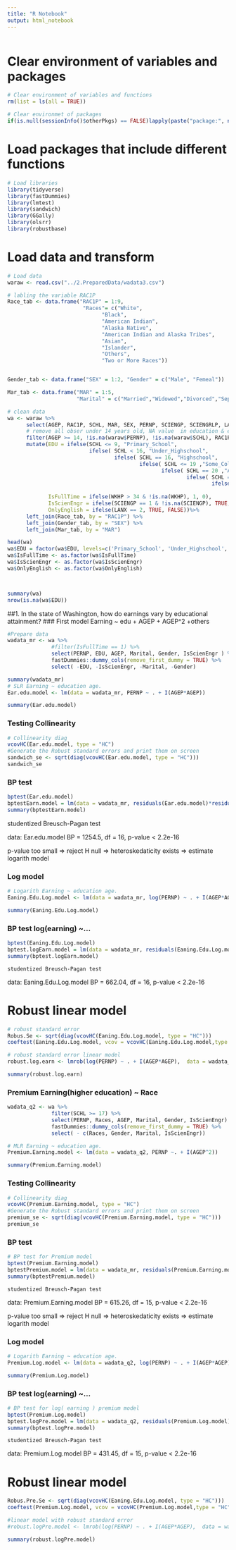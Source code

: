 ```yaml
---
title: "R Notebook"
output: html_notebook
---
```



```r

```

Clear environment of variables and packages  
=========================================

```r

# Clear environment of variables and functions
rm(list = ls(all = TRUE)) 

# Clear environmet of packages
if(is.null(sessionInfo()$otherPkgs) == FALSE)lapply(paste("package:", names(sessionInfo()$otherPkgs), sep=""), detach, character.only = TRUE, unload = TRUE)

```

Load packages that include different functions  
=========================================


```r
# Load libraries
library(tidyverse)
library(fastDummies)
library(lmtest)
library(sandwich)
library(GGally)
library(olsrr)
library(robustbase)

```

Load data and transform 
=========================================

```r
# Load data 
waraw <- read.csv("../2.PreparedData/wadata3.csv")

```



```r
# labling the variable RAC1P
Race_tab <- data.frame("RAC1P" = 1:9,
                        "Races"= c("White",
                              "Black",
                              "American Indian",
                              "Alaska Native",
                              "American Indian and Alaska Tribes",
                              "Asian",
                              "Islander",
                              "Others",
                              "Two or More Races"))


Gender_tab <- data.frame("SEX" = 1:2, "Gender" = c("Male", "Femeal"))

Mar_tab <- data.frame("MAR" = 1:5,
                      "Marital" = c("Married","Widowed","Divorced","Separated","Never Married"))

# clean data
wa <- waraw %>% 
      select(AGEP, RAC1P, SCHL, MAR, SEX, PERNP, SCIENGP, SCIENGRLP, LANX, WKHP) %>%
      # remove all obser under 14 years old, NA value  in education & earnings, Earning < 0
      filter(AGEP >= 14, !is.na(waraw$PERNP), !is.na(waraw$SCHL), RAC1P != 9, PERNP >= 300) %>%
      mutate(EDU = ifelse(SCHL <= 9, "Primary_School", 
                          ifelse( SCHL < 16, "Under_Highschool", 
                                  ifelse( SCHL == 16, "Highschool",
                                          ifelse( SCHL <= 19 ,"Some_College",
                                                 ifelse( SCHL == 20 ,"Associate",
                                                         ifelse( SCHL == 21 ,"Bachelor",
                                                                 ifelse( SCHL == 22 ,"Master",
                                                                         ifelse( SCHL == 23 ,"Professional", "Docterate")))))))),
             IsFullTime = ifelse(WKHP > 34 & !is.na(WKHP), 1, 0),
             IsScienEngr = ifelse(SCIENGP == 1 & !is.na(SCIENGP), TRUE, FALSE),
             OnlyEnglish = ifelse(LANX == 2, TRUE, FALSE))%>%
      left_join(Race_tab, by = "RAC1P") %>%
      left_join(Gender_tab, by = "SEX") %>%
      left_join(Mar_tab, by = "MAR")

head(wa)
wa$EDU = factor(wa$EDU, levels=c('Primary_School', 'Under_Highschool', 'Highschool','Some_College', 'Associate', 'Bachelor', 'Master', 'Professional', 'Docterate')) 
wa$IsFullTime <- as.factor(wa$IsFullTime)
wa$IsScienEngr <- as.factor(wa$IsScienEngr)
wa$OnlyEnglish <- as.factor(wa$OnlyEnglish)



summary(wa)
nrow(is.na(wa$EDU))
```

##1.	In the state of Washington, how do earnings vary by educational attainment?
### First model Earning ~ edu + AGEP + AGEP^2 +others
```r
#Prepare data
wadata_mr <- wa %>% 
              #filter(IsFullTime == 1) %>%
              select(PERNP, EDU, AGEP, Marital, Gender, IsScienEngr ) %>%
              fastDummies::dummy_cols(remove_first_dummy = TRUE) %>%
              select( -EDU, -IsScienEngr, -Marital, -Gender)

summary(wadata_mr)
# SLR Earning ~ education age.
Ear.edu.model <- lm(data = wadata_mr, PERNP ~ . + I(AGEP*AGEP))

summary(Ear.edu.model)

```

### Testing Collinearity
```r
# Collinearity diag
vcovHC(Ear.edu.model, type = "HC")
#Generate the Robust standard errors and print them on screen 
sandwich_se <- sqrt(diag(vcovHC(Ear.edu.model, type = "HC")))
sandwich_se

```

### BP test

```r
bptest(Ear.edu.model)
bptestEarn.model = lm(data = wadata_mr, residuals(Ear.edu.model)*residuals(Ear.edu.model) ~ . + I(AGEP*AGEP))
summary(bptestEarn.model)
```
studentized Breusch-Pagan test

data:  Ear.edu.model
BP = 1254.5, df = 16, p-value < 2.2e-16

p-value too small => reject H null => heteroskedaticity exists
 => estimate logarith model

### Log model
```r
# Logarith Earning ~ education age.
Eaning.Edu.Log.model <- lm(data = wadata_mr, log(PERNP) ~ . + I(AGEP*AGEP))

summary(Eaning.Edu.Log.model)
```

### BP test log(earning) ~...
```r
bptest(Eaning.Edu.Log.model)
bptest.logEarn.model = lm(data = wadata_mr, residuals(Eaning.Edu.Log.model)*residuals(Eaning.Edu.Log.model) ~ . + I(AGEP*AGEP))
summary(bptest.logEarn.model)
```

	studentized Breusch-Pagan test

data:  Eaning.Edu.Log.model
BP = 662.04, df = 16, p-value < 2.2e-16

# Robust linear model
```r
# robust standard error
Robus.Se <- sqrt(diag(vcovHC(Eaning.Edu.Log.model, type = "HC")))
coeftest(Eaning.Edu.Log.model, vcov = vcovHC(Eaning.Edu.Log.model,type = "HC"))

# robust standard error linear model
robust.log.earn <- lmrob(log(PERNP) ~ . + I(AGEP*AGEP),  data = wadata_mr)

summary(robust.log.earn)
```


### Premium Earning(higher education) ~ Race

```r
wadata_q2 <- wa %>% 
              filter(SCHL >= 17) %>%
              select(PERNP, Races, AGEP, Marital, Gender, IsScienEngr) %>%
              fastDummies::dummy_cols(remove_first_dummy = TRUE) %>%
              select( - c(Races, Gender, Marital, IsScienEngr))

# MLR Earning ~ education age.
Premium.Earning.model <- lm(data = wadata_q2, PERNP ~. + I(AGEP^2))

summary(Premium.Earning.model)
```

### Testing Collinearity
```r
# Collinearity diag
vcovHC(Premium.Earning.model, type = "HC")
#Generate the Robust standard errors and print them on screen 
premium_se <- sqrt(diag(vcovHC(Premium.Earning.model, type = "HC")))
premium_se

```

### BP test

```r
# BP test for Premium model
bptest(Premium.Earning.model)
bptestPremium.model = lm(data = wadata_mr, residuals(Premium.Earning.model)*residuals(Premium.Earning.model) ~ . + I(AGEP*AGEP))
summary(bptestPremium.model)
```
	studentized Breusch-Pagan test

data:  Premium.Earning.model
BP = 615.26, df = 15, p-value < 2.2e-16


p-value too small => reject H null => heteroskedaticity exists
 => estimate logarith model

### Log model
```r
# Logarith Earning ~ education age.
Premium.Log.model <- lm(data = wadata_q2, log(PERNP) ~ . + I(AGEP*AGEP))

summary(Premium.Log.model)
```

### BP test log(earning) ~...
```r
# BP test for log( earning ) premium model
bptest(Premium.Log.model)
bptest.logPre.model = lm(data = wadata_q2, residuals(Premium.Log.model)*residuals(Premium.Log.model) ~ . + I(AGEP*AGEP))
summary(bptest.logPre.model)
```

	studentized Breusch-Pagan test

data:  Premium.Log.model
BP = 431.45, df = 15, p-value < 2.2e-16

# Robust linear model
```r
Robus.Pre.Se <- sqrt(diag(vcovHC(Eaning.Edu.Log.model, type = "HC")))
coeftest(Premium.Log.model, vcov = vcovHC(Premium.Log.model,type = "HC"))

#linear model with robust standard error
#robust.logPre.model <- lmrob(log(PERNP) ~ . + I(AGEP*AGEP),  data = wadata_q2)

summary(robust.logPre.model)
```

